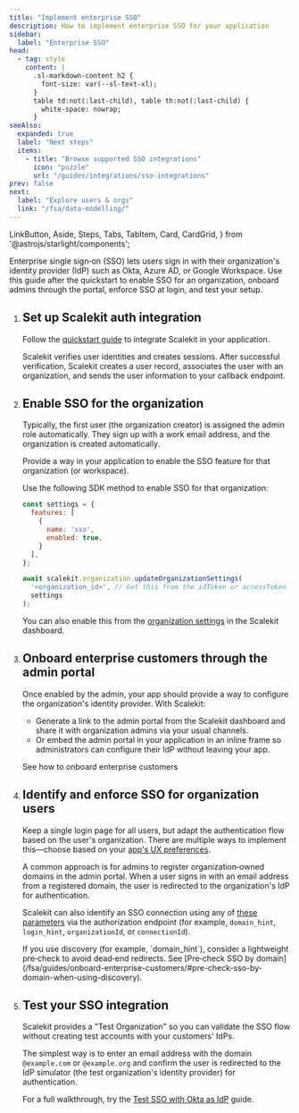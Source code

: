 ```yaml
---
title: "Implement enterprise SSO"
description: How to implement enterprise SSO for your application
sidebar:
  label: "Enterprise SSO"
head:
  - tag: style
    content: |
      .sl-markdown-content h2 {
        font-size: var(--sl-text-xl);
      }
      table td:not(:last-child), table th:not(:last-child) {
        white-space: nowrap;
      }
seeAlso:
  expanded: true
  label: "Next steps"
  items:
    - title: "Browse supported SSO integrations"
      icon: "puzzle"
      url: "/guides/integrations/sso-integrations"
prev: false
next:
  label: "Explore users & orgs"
  link: "/fsa/data-modelling/"
---
```


  LinkButton, Aside, Steps, Tabs, TabItem, Card, CardGrid,
 } from '@astrojs/starlight/components';


Enterprise single sign‑on (SSO) lets users sign in with their organization's identity provider (IdP) such as Okta, Azure AD, or Google Workspace. Use this guide after the quickstart to enable SSO for an organization, onboard admins through the portal, enforce SSO at login, and test your setup.

<Steps>

1. ## Set up Scalekit auth integration

   Follow the [quickstart guide](/fsa/quickstart/) to integrate Scalekit in your application.

   Scalekit verifies user identities and creates sessions. After successful verification, Scalekit creates a user record, associates the user with an organization, and sends the user information to your callback endpoint.

2. ## Enable SSO for the organization

    Typically, the first user (the organization creator) is assigned the admin role automatically. They sign up with a work email address, and the organization is created automatically.

    Provide a way in your application to enable the SSO feature for that organization (or workspace).

    Use the following SDK method to enable SSO for that organization:

    ```javascript title="Enable SSO" showLineNumbers=false
    const settings = {
      features: [
        {
          name: 'sso',
          enabled: true,
        }
      ],
    };

    await scalekit.organization.updateOrganizationSettings(
      '<organization_id>', // Get this from the idToken or accessToken
      settings
    );
    ```
    You can also enable this from the [organization settings](/fsa/guides/organization-settings/) in the Scalekit dashboard.

3. ## Onboard enterprise customers through the admin portal

    Once enabled by the admin, your app should provide a way to configure the organization's identity provider. With Scalekit:
    - Generate a link to the admin portal from the Scalekit dashboard and share it with organization admins via your usual channels.
    - Or embed the admin portal in your application in an inline frame so administrators can configure their IdP without leaving your app.

    <LinkButton href="/fsa/guides/onboard-enterprise-customers/" target="_blank" variant='secondary' class='sk-secondary' icon='right-arrow'>See how to onboard enterprise customers</LinkButton>



4. ## Identify and enforce SSO for organization users

    Keep a single login page for all users, but adapt the authentication flow based on the user's organization. There are multiple ways to implement this—choose based on your [app's UX preferences](/sso/guides/add-login-ux-sso/).

    A common approach is for admins to register organization‑owned domains in the admin portal. When a user signs in with an email address from a registered domain, the user is redirected to the organization's IdP for authentication.

    Scalekit can also identify an SSO connection using any of [these parameters](/sso/guides/authorization-url/#parameter-precedence) via the authorization endpoint (for example, `domain_hint`, `login_hint`, `organizationId`, or `connectionId`).

    <Aside>
    If you use discovery (for example, `domain_hint`), consider a lightweight pre‑check to avoid dead‑end redirects. See [Pre‑check SSO by domain](/fsa/guides/onboard-enterprise-customers/#pre-check-sso-by-domain-when-using-discovery).
    </Aside>

5. ## Test your SSO integration

    Scalekit provides a "Test Organization" so you can validate the SSO flow without creating test accounts with your customers' IdPs.

    The simplest way is to enter an email address with the domain `@example.com` or `@example.org` and confirm the user is redirected to the IdP simulator (the test organization's identity provider) for authentication.

    For a full walkthrough, try the [Test SSO with Okta as IdP](/sso/guides/okta-sso-test/) guide.

</Steps>
